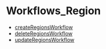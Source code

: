 
# Workflows\_Region

- [createRegionsWorkflow](../Workflows_Region/functions/core_flows.Region.Workflows_Region.createRegionsWorkflow/page.mdx)
- [deleteRegionsWorkflow](../Workflows_Region/functions/core_flows.Region.Workflows_Region.deleteRegionsWorkflow/page.mdx)
- [updateRegionsWorkflow](../Workflows_Region/functions/core_flows.Region.Workflows_Region.updateRegionsWorkflow/page.mdx)
